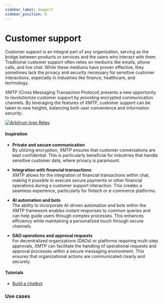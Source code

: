 ```yaml
---
sidebar_label: Support
sidebar_position: 6
---
```



# Customer support

Customer support is an integral part of any organization, serving as the bridge between products or services and the users who interact with them. Traditional customer support often relies on mediums like emails, phone calls, and live chat. While these mediums have proven effective, they sometimes lack the privacy and security necessary for sensitive customer interactions, especially in industries like finance, healthcare, and technology.

XMTP (Cross Messaging Transaction Protocol) presents a new opportunity to revolutionize customer support by providing encrypted communication channels. By leveraging the features of XMTP, customer support can be taken to new heights, balancing both user convenience and information security.

<div class="chain-list white">
  <a href="https://relay.cc/" class="chain-item">
    <img src={relay} alt="Arbitrum logo" />
    <span>Relay</span>
  </a>
</div>

#### Inspiration

- **Private and secure communication**  
   By utilizing encryption, XMTP ensures that customer conversations are kept confidential. This is particularly beneficial for industries that handle sensitive customer data, where privacy is paramount.

- **Integration with financial transactions**  
   XMTP allows for the integration of financial transactions within chat, making it possible to execute secure payments or other financial operations during a customer support interaction. This creates a seamless experience, particularly for fintech or e-commerce platforms.

- **AI automation and bots**  
   The ability to incorporate AI-driven automation and bots within the XMTP framework enables instant responses to common queries and can help guide users through complex processes. This enhances efficiency while maintaining a personalized touch through secure channels.

- **DAO operations and approval requests**  
   For decentralized organizations (DAOs) or platforms requiring multi-step approvals, XMTP can facilitate the handling of operational requests and approval processes within a secure messaging environment. This ensures that organizational actions are communicated clearly and securely.

#### Tutorials

- [Build a chatbot](/docs/tutorials/bots)

### Use cases


<Usecases />
